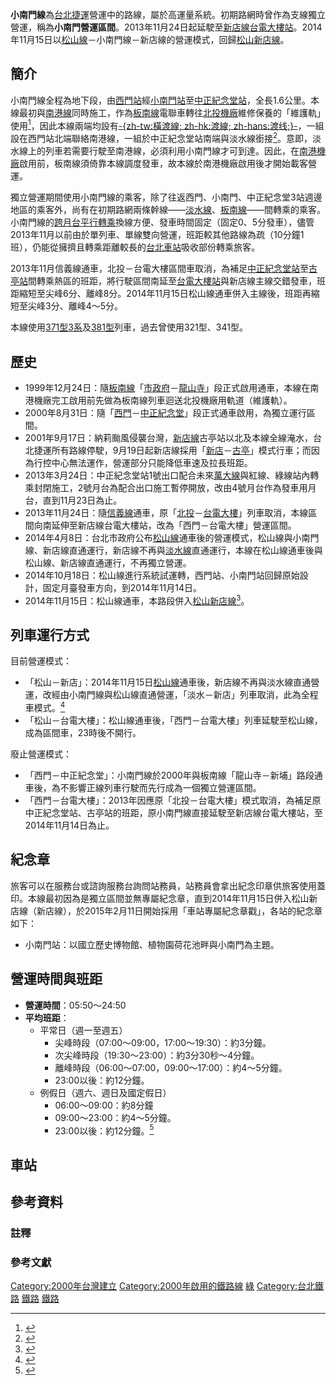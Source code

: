 {{pp-semi-sock|small=yes}}
{{NoteTA |G1=Railway |G2=Transport}}
{{鐵路系統-路線簡介框 
|rail_name=小南門線
|other_name={{lang|en|Xiaonanmen Line}}
|name_bgcolor=
|banner_color={{台北捷運色彩|綠}}
|image=A train of Xiaonanmen Line approaching CKS Meml Hall.JPG
|locale= {{flagicon|TWN}} [[臺北市|台北市]] [[中正區_(台北市)|中正區]]<br>{{flagicon|TWN}} [[臺北市|台北市]] [[萬華區|萬華區]]
|service_type=高運量[[城市軌道交通|大眾捷運系統]]
|system=[[臺北捷運|臺北捷運]]
|status= 營運中
|stations=3
|start=[[西門站_(臺北捷運)|西門]]－[[中正紀念堂站|中正紀念堂]]
|character=地下
|main_stations=[[西門站_(臺北捷運)|西門]]、[[中正紀念堂站|中正紀念堂]]
|constructor=[[臺北市政府捷運工程局|臺北市政府捷運工程局]]
|system_length=1.6[[公里|公里]]
|station_distance=0.8[[公里|公里]]
|max_speed=80km/h
|track_gauge={{standard gauge}}
|electrification=750V，[[軌道供電|第三軌]]
|depot=[[新店機廠|新店機廠]]
|rollingstock=[[川崎重工業|川崎重工]][[台北捷運列車#371型|371型]]、[[台北捷運列車#381型|381型]]
|fleet_size=三節車廂為一組，<br>兩組共六節車廂為一列
|begin_operation=2000年8月31日 
|time_first=由數個站點同時於6點發車
|time_last=新店 24:00<BR>松山 24:00<BR>南京復興 24:38<BR>中山 24:43
|operator=[[臺北捷運公司|臺北大眾捷運股份有限公司]]
|route_map={{台北捷運RDT/松山新店線|小南門線}}
}}

'''小南門線'''為[[臺北捷運|台北捷運]]營運中的路線，屬於高運量系統。初期路網時曾作為支線獨立營運，稱為'''小南門營運區間'''。2013年11月24日起延駛至[[新店線|新店線]][[台電大樓站|台電大樓站]]。2014年11月15日以[[松山線|松山線]]－小南門線－新店線的營運模式，回歸[[松山新店線|松山新店線]]。

==簡介==
小南門線全程為地下段，由[[西門站_(臺北捷運)|西門站]]經[[小南門站_(臺北市)|小南門站]]至[[中正紀念堂站|中正紀念堂站]]，全長1.6公里。本線最初與[[南港線|南港線]]同時施工，作為[[板南線|板南線]]電聯車轉往[[北投機廠|北投機廠]]維修保養的「維護軌」使用<ref name="路線說明">{{Cite web|url=https://www.dorts.gov.taipei/cp.aspx?n=FA02E832B0324F43|title=小南門線路線說明|accessdate=2019-02-25|work=|publisher=臺北市政府捷運工程局|date=2018-04-02|archive-date=2020-10-30|archive-url=https://web.archive.org/web/20201030215609/https://www.dorts.gov.taipei/cp.aspx?n=FA02E832B0324F43|dead-url=no}}</ref>，因此本線兩端均設有[[橫渡線|-{zh-tw:橫渡線; zh-hk:渡線; zh-hans:渡线;}-]]，一組設在西門站北端聯絡南港線，一組於中正紀念堂站南端與淡水線銜接<ref>{{Cite web |url=http://data.but.tw/map/map.png |title=台北捷運系統與桃園機場捷運軌道配置圖 |accessdate=2013-09-17 |work= |publisher= |date=2012-07-31 |archive-date=2013-10-05 |archive-url=https://web.archive.org/web/20131005005509/http://data.but.tw/map/map.png |dead-url=no }}</ref>。意即，淡水線上的列車若需要行駛至南港線，必須利用小南門線才可到達。因此，在[[南港機廠|南港機廠]]啟用前，板南線須倚靠本線調度發車，故本線於南港機廠啟用後才開始載客營運。

{{stack|{{CSS image crop
|Image = Cross-platform transfer in Taipei metro.svg
|bSize = 400
|cWidth = 275
|cHeight = 175
|oTop = 10
|oLeft = 0
|Location = right
|Description = 平行轉乘示意圖中的小南門線
}}}}
獨立營運期間使用小南門線的乘客，除了往返西門、小南門、中正紀念堂3站週邊地區的乘客外，尚有在初期路網兩條幹線——[[淡水線|淡水線]]、[[板南線|板南線]]——間轉乘的乘客。小南門線的[[跨月台轉車站|跨月台平行轉乘]]換線方便、發車時間固定（固定0、5分發車），儘管2013年11月以前由於單列車、單線雙向營運，班距較其他路線為疏（10分鐘1班），仍能從擁擠且轉乘距離較長的[[台北車站|台北車站]]吸收部份轉乘旅客。

2013年11月信義線通車，北投－台電大樓區間車取消，為補足[[中正紀念堂站|中正紀念堂站]]至[[古亭站|古亭站]]間轉乘熱區的班距，將行駛區間南延至[[台電大樓站|台電大樓站]]與新店線主線交錯發車，班距縮短至尖峰6分、離峰8分。2014年11月15日松山線通車併入主線後，班距再縮短至尖峰3分、離峰4～5分。

本線使用[[台北捷運列車#371型|371型3系]]及[[台北捷運列車#381型|381型]]列車，過去曾使用321型{{notetag|2000~2012年，2010年較少派車}}、341型{{notetag|與321型共同運用，但較少派車}}。

==歷史==
*1999年12月24日：隨[[板南線|板南線]]「[[市政府站_(臺北市)|市政府]]－[[龍山寺站|龍山寺]]」段正式啟用通車，本線在南港機廠完工啟用前先做為板南線列車迴送北投機廠用軌道（維護軌）。
*2000年8月31日：隨「[[西門站_(臺北捷運)|西門]]－[[中正紀念堂站|中正紀念堂]]」段正式通車啟用，為獨立運行區間。
*2001年9月17日：納莉颱風侵襲台灣，[[新店線|新店線]]古亭站以北及本線全線淹水，台北捷運所有路線停駛，9月19日起新店線採用「[[新店站_(新北市)|新店]]－[[古亭站|古亭]]」模式行車；而因為行控中心無法運作，營運部分只能降低車速及拉長班距。
*2013年3月24日：中正紀念堂站1號出口配合未來[[萬大線|萬大線]]與紅線、綠線站內轉乘封閉施工，2號月台為配合出口施工暫停開放，改由4號月台作為發車用月台，直到11月23日為止。
*2013年11月24日：隨[[信義線|信義線]]通車，原「[[北投站|北投]]－[[台電大樓站|台電大樓]]」列車取消，本線區間向南延伸至新店線台電大樓站，改為「西門－台電大樓」營運區間。
*2014年4月8日：台北市政府公布[[松山線|松山線]]通車後的營運模式，松山線與小南門線、新店線直通運行，新店線不再與[[淡水線|淡水線]]直通運行，本線在松山線通車後與松山線、新店線直通運行，不再獨立營運。
*2014年10月18日：松山線進行系統試運轉，西門站、小南門站回歸原始設計，固定月臺發車方向，到2014年11月14日。
*2014年11月15日：松山線通車，本路段併入[[松山新店線|松山新店線]]{{r|路線說明}}<ref>{{cite web |title=大事紀 |url=https://www.metro.taipei/cp.aspx?n=B27E7BC8CBBCDA61 |website=臺北大眾捷運股份有限公司 |date=2018-08-07 |access-date=2019-08-25 |archive-date=2019-06-07 |archive-url=https://web.archive.org/web/20190607155756/https://www.metro.taipei/cp.aspx?n=B27E7BC8CBBCDA61 |dead-url=no }}</ref>。

==列車運行方式==
目前營運模式：
*「松山－新店」：2014年11月15日[[松山線|松山線]]通車後，新店線不再與淡水線直通營運，改經由小南門線與松山線直通營運，「淡水－新店」列車取消，此為全程車模式。<ref>{{Cite web|url=http://www.trtc.com.tw/ct.asp?xItem=74238706&ctNode=22278&mp=122031|title=捷運松山線通車後 路網回歸原設計 各路線依顏色銜接 旅客省時、省錢、更方便|accessdate=2014-04-08|publisher=臺北大眾捷運股份有限公司|date=2014-04-08|deadurl=yes|archiveurl=https://web.archive.org/web/20140408212221/http://www.trtc.com.tw/ct.asp?xItem=74238706&ctNode=22278&mp=122031|archivedate=2014-04-08}}</ref>
*「松山－台電大樓」：松山線通車後，「西門－台電大樓」列車延駛至松山線，成為區間車，23時後不開行。

廢止營運模式：
*「西門－中正紀念堂」：小南門線於2000年與板南線「龍山寺－新埔」路段通車後，為不影響正線列車{{notetag|正線列車係指「淡水－新店」、「北投－南勢角／台電大樓」與板南線列車}}行駛而先行成為一個獨立營運區間。
*「西門－台電大樓」：2013年因應原「北投－台電大樓」模式取消，為補足原中正紀念堂站、古亭站的班距，原小南門線直接延駛至新店線台電大樓站，至2014年11月14日為止。

==紀念章==
旅客可以在服務台或諮詢服務台詢問站務員，站務員會拿出紀念印章供旅客使用蓋印。本線最初因為是獨立區間並無專屬紀念章，直到2014年11月15日併入松山新店線（新店線），於2015年2月11日開始採用「車站專屬紀念章戳」，各站的紀念章如下：
*小南門站：以國立歷史博物館、植物園荷花池畔與小南門為主題。

==營運時間與班距==
*'''營運時間'''：05:50～24:50
*'''平均班距'''：
**平常日（週一至週五）
***尖峰時段（07:00～09:00，17:00～19:30）：約3分鐘。
***次尖峰時段（19:30～23:00）：約3分30秒～4分鐘。
***離峰時段（06:00～07:00，09:00～17:00）：約4～5分鐘。
***23:00以後：約12分鐘。
**例假日（週六、週日及國定假日）
***06:00～09:00：約8分鐘
***09:00～23:00：約4～5分鐘。
***23:00以後：約12分鐘。<ref>{{Cite web |url=http://www.trtc.com.tw/ct.asp?xItem=90071316&ctNode=70088&mp=122035 |title=松山新店線服務概況 |accessdate=2013-12-12 |work= |publisher=臺北大眾捷運股份有限公司 |date=2013-11-24 |archive-url=https://web.archive.org/web/20141120061314/http://www.trtc.com.tw/ct.asp?mp=122035&xItem=90071316&CtNode=70088 |archive-date=2014-11-20 |dead-url=yes }}</ref>

==車站==
{{see|松山新店線}}
{{CSS image crop
|Image = 小南門線.png
|bSize = 400
|cWidth = 400
|cHeight = 200
|oTop = 85
|oLeft = 0
}}

==參考資料==
=== 註釋 ===
{{notefoot}}

=== 參考文獻 ===
{{Reflist|1}}

{{台北捷運綠線}}
{{台北捷運路線}}
{{台灣捷運路線}}
[[Category:2000年台灣建立|Category:2000年台灣建立]]
[[Category:2000年啟用的鐵路線|Category:2000年啟用的鐵路線]]
[[Category:台北捷運路線|綠]]
[[Category:台北鐵路|Category:台北鐵路]]
[[Category:中正區_(臺北市)|鐵路]]
[[Category:萬華區|鐵路]]